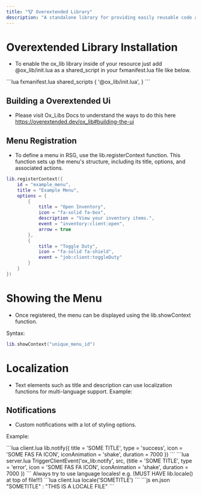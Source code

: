 ```yaml
---
title: "🐮 Overextended Library"
description: "A standalone library for providing easily reusable code as importable modules and exports."
---
```


# Overextended Library Installation

* To enable the ox_lib library inside of your resource just add @ox_lib/init.lua as a shared_script in your fxmanifest.lua file like below.
<CodeGroup>
```lua fxmanifest.lua
shared_scripts {
    '@ox_lib/init.lua',
}
```
</CodeGroup>

## Building a Overextended Ui 

* Please visit Ox_Libs Docs to understand the ways to do this here https://overextended.dev/ox_lib#building-the-ui

## Menu Registration

* To define a menu in RSG, use the lib.registerContext function. This function sets up the menu's structure, including its title, options, and associated actions.

```lua 
lib.registerContext({
    id = "example_menu",
    title = "Example Menu",
    options = {
        {
            title = "Open Inventory",
            icon = "fa-solid fa-box",
            description = "View your inventory items.",
            event = "inventory:client:open",
            arrow = true
        },
        {
            title = "Toggle Duty",
            icon = "fa-solid fa-shield",
            event = "job:client:toggleDuty"
        }
    }
})
```
# Showing the Menu
* Once registered, the menu can be displayed using the lib.showContext function.

Syntax:

```lua
lib.showContext("unique_menu_id")
```

# Localization

* Text elements such as title and description can use localization functions for multi-language support. Example:

## Notifications

* Custom notifications with a lot of styling options.

Example:

<CodeGroup>
  ```lua client.lua
 lib.notify({ title = 'SOME TITLE', type = 'success', icon = 'SOME FAS FA ICON', iconAnimation = 'shake', duration = 7000 })
  ```
  ```lua server.lua
  TriggerClientEvent('ox_lib:notify', src, {title = 'SOME TITLE', type = 'error', icon = 'SOME FAS FA ICON', iconAnimation = 'shake', duration = 7000 })
  ```
</CodeGroup>

<Info>
Always try to use language locales! e.g. (MUST HAVE lib.locale() at top of file!!!)
</Info>

<CodeGroup>
```lua client.lua
locale('SOMETITLE')
```
```js en.json
"SOMETITLE" : "THIS IS A LOCALE FILE"
```
</CodeGroup>

